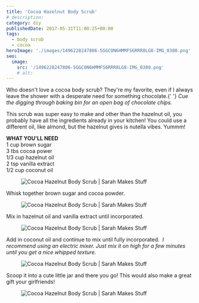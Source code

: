 ```yaml
---
title: 'Cocoa Hazelnut Body Scrub'
# description:
category: diy
publishedDate: 2017-05-31T11:00:25+00:00
tags:
  - body scrub
  - cocoa
heroImage: './images/1496228247806-5GGCON6HMMFS6RRR8LG8-IMG_0380.png'
seo:
  image:
    src: '/1496228247806-5GGCON6HMMFS6RRR8LG8-IMG_0380.png'
    # alt:
---
```



<div class="sqs-html-content">
	<p>
		Who doesn't love a cocoa body scrub? They're my favorite, even if I always
		leave the shower with a desperate need for something chocolate.{' '}
		<em>
			Cue the digging through baking bin for an open bag of chocolate chips. 
		</em>
	</p>
	<p>
		This scrub was super easy to make and other than the hazelnut oil, you
		probably have all the ingredients already in your kitchen! You could use a
		different oil, like almond, but the hazelnut gives is nutella vibes. Yummm!
	</p>
	<p>
		<strong>WHAT YOU'LL NEED</strong>
		<br />1 cup brown sugar
		<br />3 tbs cocoa power
		<br />
		1/3 cup hazelnut oil
		<br />2 tsp vanilla extract
		<br />
		1/2 cup coconut oil
	</p>
</div>
<div
	class="image-block-outer-wrapper layout-caption-below design-layout-inline"
	data-test="image-block-inline-outer-wrapper"
>
	<figure class="sqs-block-image-figure intrinsic">
		<div
			class="image-block-wrapper"
			data-animation-role="image"
			data-animation-override=""
		>
			<div class="sqs-image-shape-container-element has-aspect-ratio">
				<Image
					src={ContentImage1}
					alt="Cocoa Hazelnut Body Scrub | Sarah Makes Stuff"
				></Image>
			</div>
		</div>
	</figure>
</div>
<div class="sqs-html-content">
	<p>Whisk together brown sugar and cocoa powder.</p>
</div>
<div
	class="image-block-outer-wrapper layout-caption-below design-layout-inline"
	data-test="image-block-inline-outer-wrapper"
>
	<figure class="sqs-block-image-figure intrinsic">
		<div
			class="image-block-wrapper"
			data-animation-role="image"
			data-animation-override=""
		>
			<div class="sqs-image-shape-container-element has-aspect-ratio">
				<Image
					src={ContentImage2}
					alt="Cocoa Hazelnut Body Scrub | Sarah Makes Stuff"
				></Image>
			</div>
		</div>
	</figure>
</div>
<div class="sqs-html-content">
	<p>Mix in hazelnut oil and vanilla extract until incorporated.</p>
</div>
<div
	class="image-block-outer-wrapper layout-caption-below design-layout-inline"
	data-test="image-block-inline-outer-wrapper"
>
	<figure class="sqs-block-image-figure intrinsic">
		<div
			class="image-block-wrapper"
			data-animation-role="image"
			data-animation-override=""
		>
			<div class="sqs-image-shape-container-element has-aspect-ratio">
				<Image
					src={ContentImage3}
					alt="Cocoa Hazelnut Body Scrub | Sarah Makes Stuff"
				></Image>
			</div>
		</div>
	</figure>
</div>
<div class="sqs-html-content">
	<p>
		Add in coconut oil and continue to mix until fully incorporated. 
		<em>
			I recommend using an electric mixer. Just mix it on high for a few minutes
			until you get a nice whipped texture. 
		</em>
	</p>
</div>
<div
	class="image-block-outer-wrapper layout-caption-below design-layout-inline"
	data-test="image-block-inline-outer-wrapper"
>
	<figure class="sqs-block-image-figure intrinsic">
		<div
			class="image-block-wrapper"
			data-animation-role="image"
			data-animation-override=""
		>
			<div class="sqs-image-shape-container-element has-aspect-ratio">
				<Image
					src={ContentImage4}
					alt="Cocoa Hazelnut Body Scrub | Sarah Makes Stuff"
				></Image>
			</div>
		</div>
	</figure>
</div>
<div class="sqs-html-content">
	<p>
		Scoop it into a cute little jar and there you go! This would also make a
		great gift your girlfriends!
	</p>
</div>
<div
	class="image-block-outer-wrapper layout-caption-below design-layout-inline"
	data-test="image-block-inline-outer-wrapper"
>
	<figure class="sqs-block-image-figure intrinsic">
		<div
			class="image-block-wrapper"
			data-animation-role="image"
			data-animation-override=""
		>
			<div class="sqs-image-shape-container-element has-aspect-ratio">
				<Image
					src={ContentImage5}
					alt="Cocoa Hazelnut Body Scrub | Sarah Makes Stuff"
				></Image>
			</div>
		</div>
	</figure>
</div>
